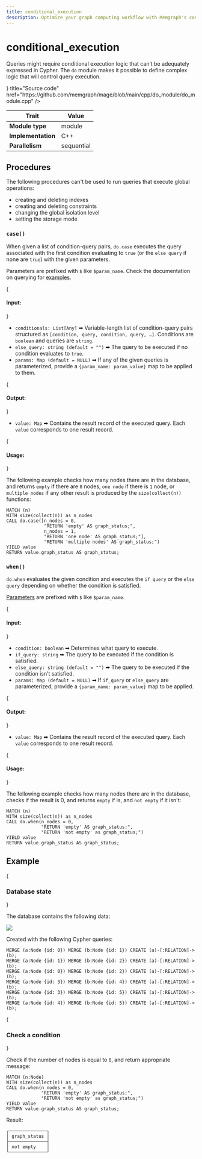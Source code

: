 ```yaml
---
title: conditional_execution
description: Optimize your graph computing workflow with Memgraph's conditional execution capabilities. Explore tutorials and comprehensive documentation to learn how to execute specific operations based on conditions within your graphs.
---
```



# conditional_execution

Queries might require conditional execution logic that can’t be adequately
expressed in Cypher. The `do` module makes it possible to define complex logic
that will control query execution.

<Cards>
  <Card
    icon={<GitHub />}
    title="Source code"
    href="https://github.com/memgraph/mage/blob/main/cpp/do_module/do_module.cpp"
  />
</Cards>

| Trait              | Value      |
| ------------------ | ---------- |
| **Module type**    | module     |
| **Implementation** | C++        |
| **Parallelism**    | sequential |

## Procedures

The following procedures can't be used to run queries that execute global operations:

* creating and deleting indexes 
* creating and deleting constraints
* changing the global isolation level
* setting the storage mode

### `case()`

When given a list of condition-query pairs, `do.case` executes the query associated
with the first condition evaluating to `true` (or the `else query` if none are
`true`) with the given parameters.

Parameters are prefixed with `$` like `$param_name`. Check the documentation on
querying for [examples](/querying/expressions#parameters).

{<h4> Input: </h4>}

* `conditionals: List[Any]` ➡ Variable-length list of condition-query pairs
  structured as `[condition, query, condition, query, …​]`. Conditions are
  `boolean` and queries are `string`.
* `else_query: string (default = "")` ➡ The query to be executed if no
  condition evaluates to `true`.
* `params: Map (default = NULL)` ➡ If any of the given queries is parameterized,
  provide a `{param_name: param_value}` map to be applied to them.

{<h4> Output: </h4>}

* `value: Map` ➡ Contains the result record of the executed query. Each `value` corresponds to one result record.

{<h4> Usage: </h4>}

The following example checks how many nodes there are in the database, and
returns `empty` if there are `0` nodes, `one node` if there is `1` node, or
`multiple nodes` if any other result is produced by the `size(collect(n))`
functions:

```cypher
MATCH (n)
WITH size(collect(n)) as n_nodes
CALL do.case([n_nodes = 0,
              "RETURN 'empty' AS graph_status;",
              n_nodes = 1,
              "RETURN 'one node' AS graph_status;"],
              "RETURN 'multiple nodes' AS graph_status;")
YIELD value
RETURN value.graph_status AS graph_status;
```

### `when()`

`do.when` evaluates the given condition and executes the `if query` or the
`else query` depending on whether the condition is satisfied.

[Parameters](/querying/expressions#parameters) are prefixed with `$` like
`$param_name`.

{<h4> Input: </h4>}

* `condition: boolean` ➡ Determines what query to execute.
* `if_query: string` ➡ The query to be executed if the condition is satisfied.
* `else_query: string (default = "")` ➡ The query to be executed if the
  condition isn’t satisfied.
* `params: Map (default = NULL)` ➡ If `if_query` or `else_query` are parameterized,
   provide a `{param_name: param_value}` map to be applied.

{<h4> Output: </h4>}

* `value: Map` ➡ Contains the result record of the executed query. Each `value` corresponds to one result record.

{<h4> Usage: </h4>}

The following example checks how many nodes there are in the database, checks if
the result is 0, and returns `empty` if is, and `not empty` if it isn't:

```cypher
MATCH (n)
WITH size(collect(n)) as n_nodes
CALL do.when(n_nodes = 0,
             "RETURN 'empty' AS graph_status;",
             "RETURN 'not empty' as graph_status;")
YIELD value
RETURN value.graph_status AS graph_status;
```

## Example

<Steps>

{<h3> Database state </h3>} 

The database contains the following data: 

![](/pages/advanced-algorithms/available-algorithms/conditional_execution/conditional-execution-1.png)

Created with the following Cypher queries:

```cypher
MERGE (a:Node {id: 0}) MERGE (b:Node {id: 1}) CREATE (a)-[:RELATION]->(b);
MERGE (a:Node {id: 1}) MERGE (b:Node {id: 2}) CREATE (a)-[:RELATION]->(b);
MERGE (a:Node {id: 0}) MERGE (b:Node {id: 2}) CREATE (a)-[:RELATION]->(b);
MERGE (a:Node {id: 3}) MERGE (b:Node {id: 4}) CREATE (a)-[:RELATION]->(b);
MERGE (a:Node {id: 3}) MERGE (b:Node {id: 5}) CREATE (a)-[:RELATION]->(b);
MERGE (a:Node {id: 4}) MERGE (b:Node {id: 5}) CREATE (a)-[:RELATION]->(b);
```

{<h3> Check a condition </h3>} 

Check if the number of nodes is equal to `0`, and return appropriate message:

```cypher
MATCH (n:Node)
WITH size(collect(n)) as n_nodes
CALL do.when(n_nodes = 0,
             "RETURN 'empty' AS graph_status;",
             "RETURN 'not empty' as graph_status;")
YIELD value
RETURN value.graph_status AS graph_status;
```

Result:

```plaintext
┌──────────────┐
│ graph_status │
├──────────────┤
│ not empty    │ 
└──────────────┘
```

</Steps>
